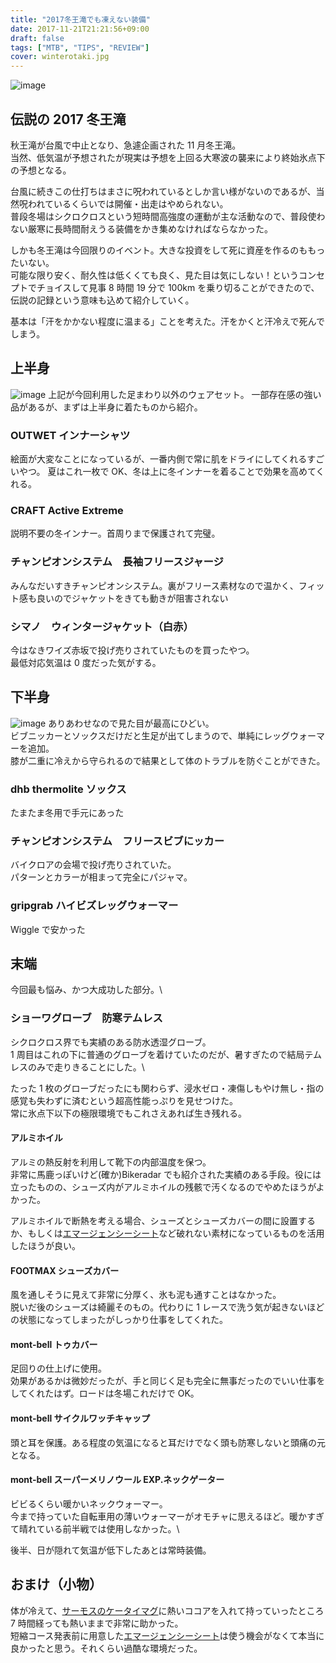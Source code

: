 ---
title: "2017冬王滝でも凍えない装備"
date: 2017-11-21T21:21:56+09:00
draft: false
tags: ["MTB", "TIPS", "REVIEW"]
cover: winterotaki.jpg
---

![image](winterotaki.jpg)

## 伝説の 2017 冬王滝

秋王滝が台風で中止となり、急遽企画された 11 月冬王滝。\
当然、低気温が予想されたが現実は予想を上回る大寒波の襲来により終始氷点下の予想となる。

台風に続きこの仕打ちはまさに呪われているとしか言い様がないのであるが、当然呪われているくらいでは開催・出走はやめられない。\
普段冬場はシクロクロスという短時間高強度の運動が主な活動なので、普段使わない厳寒に長時間耐えうる装備をかき集めなければならなかった。

しかも冬王滝は今回限りのイベント。大きな投資をして死に資産を作るのももったいない。\
可能な限り安く、耐久性は低くくても良く、見た目は気にしない！というコンセプトでチョイスして見事 8 時間 19 分で 100km を乗り切ることができたので、伝説の記録という意味も込めて紹介していく。

基本は「汗をかかない程度に温まる」ことを考えた。汗をかくと汗冷えで死んでしまう。

## 上半身

![image](wintermenu.jpg)
上記が今回利用した足まわり以外のウェアセット。
一部存在感の強い品があるが、まずは上半身に着たものから紹介。

### OUTWET インナーシャツ

<AmazonLinkBox url="http://www.amazon.co.jp/exec/obidos/ASIN/B01M6D0YFL/gensobunya-22/ref=nosim/" />

絵面が大変なことになっているが、一番内側で常に肌をドライにしてくれるすごいやつ。
夏はこれ一枚で OK、冬は上に冬インナーを着ることで効果を高めてくれる。

### CRAFT Active Extreme

<AmazonLinkBox url="http://www.amazon.co.jp/exec/obidos/ASIN/B00DAF6AL0/gensobunya-22/ref=nosim/" />

説明不要の冬インナー。首周りまで保護されて完璧。

### チャンピオンシステム　長袖フリースジャージ

みんなだいすきチャンピオンシステム。裏がフリース素材なので温かく、フィット感も良いのでジャケットをきても動きが阻害されない

### シマノ　ウィンタージャケット（白赤）

今はなきワイズ赤坂で投げ売りされていたものを買ったやつ。\
最低対応気温は 0 度だった気がする。

## 下半身

![image](legwarm.jpg)
ありあわせなので見た目が最高にひどい。\
ビブニッカーとソックスだけだと生足が出てしまうので、単純にレッグウォーマーを追加。\
膝が二重に冷えから守られるので結果として体のトラブルを防ぐことができた。

### dhb thermolite ソックス

<LinkBox url="https://www.wiggle.jp/dhb-flashlight-thermolite-%E3%82%BD%E3%83%83%E3%82%AF%E3%82%B9-1/" />

たまたま冬用で手元にあった

### チャンピオンシステム　フリースビブにッカー

バイクロアの会場で投げ売りされていた。\
パターンとカラーが相まって完全にパジャマ。

### gripgrab ハイビズレッグウォーマー

<LinkBox url="https://www.wiggle.jp/gripgrab-%E3%83%8F%E3%82%A4%E3%83%93%E3%82%BA%E3%83%AC%E3%83%83%E3%82%B0%E3%82%A6%E3%82%A9%E3%83%BC%E3%83%9E%E3%83%BC/" />

Wiggle で安かった

## 末端

今回最も悩み、かつ大成功した部分。\

### ショーワグローブ　防寒テムレス

<AmazonLinkBox url="http://www.amazon.co.jp/exec/obidos/ASIN/B007PLDRAC/gensobunya-22/ref=nosim/" />

シクロクロス界でも実績のある防水透湿グローブ。\
1 周目はこれの下に普通のグローブを着けていたのだが、暑すぎたので結局テムレスのみで走りきることにした。\

たった 1 枚のグローブだったにも関わらず、浸水ゼロ・凍傷しもやけ無し・指の感覚も失わずに済むという超高性能っぷりを見せつけた。\
常に氷点下以下の極限環境でもこれさえあれば生き残れる。

#### アルミホイル

<AmazonLinkBox url="http://www.amazon.co.jp/exec/obidos/ASIN/B001UMZUTS/gensobunya-22/ref=nosim/" />

アルミの熱反射を利用して靴下の内部温度を保つ。\
非常に馬鹿っぽいけど(確か)Bikeradar でも紹介された実績のある手段。役には立ったものの、シューズ内がアルミホイルの残骸で汚くなるのでやめたほうがよかった。

アルミホイルで断熱を考える場合、シューズとシューズカバーの間に設置するか、もしくは[エマージェンシーシート](http://amzn.to/2zVio7h)など破れない素材になっているものを活用したほうが良い。

#### FOOTMAX シューズカバー

<AmazonLinkBox url="http://www.amazon.co.jp/exec/obidos/ASIN/B00OUY1470/gensobunya-22/ref=nosim/" />

風を通しそうに見えて非常に分厚く、氷も泥も通すことはなかった。\
脱いだ後のシューズは綺麗そのもの。代わりに 1 レースで洗う気が起きないほどの状態になってしまったがしっかり仕事をしてくれた。

#### mont-bell トゥカバー

<AmazonLinkBox url="http://www.amazon.co.jp/exec/obidos/ASIN/B00F68ECD2/gensobunya-22/ref=nosim/" />

足回りの仕上げに使用。\
効果があるかは微妙だったが、手と同じく足も完全に無事だったのでいい仕事をしてくれたはず。ロードは冬場これだけで OK。

#### mont-bell サイクルワッチキャップ

<AmazonLinkBox url="http://www.amazon.co.jp/exec/obidos/ASIN/B001J2F2Z6/gensobunya-22/ref=nosim/" />

頭と耳を保護。ある程度の気温になると耳だけでなく頭も防寒しないと頭痛の元となる。

#### mont-bell スーパーメリノウール EXP.ネックゲーター

<AmazonLinkBox url="http://www.amazon.co.jp/exec/obidos/ASIN/B00P0CYW02/gensobunya-22/ref=nosim/" />

ビビるくらい暖かいネックウォーマー。\
今まで持っていた自転車用の薄いウォーマーがオモチャに思えるほど。暖かすぎて晴れている前半戦では使用しなかった。\

後半、日が隠れて気温が低下したあとは常時装備。

## おまけ（小物）

体が冷えて、[サーモスのケータイマグ](http://amzn.to/2zVigoj)に熱いココアを入れて持っていったところ 7 時間経っても熱いままで非常に助かった。\
短縮コース発表前に用意した[エマージェンシーシート](http://amzn.to/2zVio7h)は使う機会がなくて本当に良かったと思う。それくらい過酷な環境だった。
